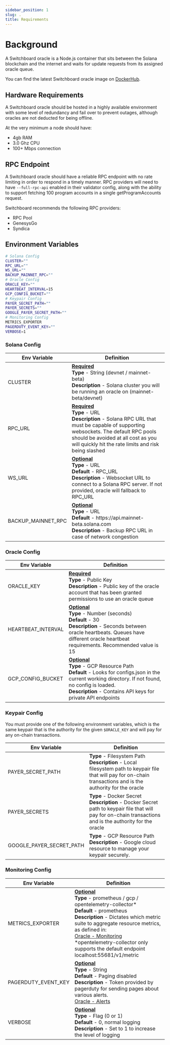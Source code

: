 ```yaml
---
sidebar_position: 1
slug: .
title: Requirements
---
```


# Background

A Switchboard oracle is a Node.js container that sits between the Solana blockchain and the internet and waits for update requests from its assigned oracle queue.


You can find the latest Switchboard oracle image on [DockerHub](https://hub.docker.com/r/switchboardlabs/node/tags).

## Hardware Requirements

A Switchboard oracle should be hosted in a highly available environment with some level of redundancy and fail over to prevent outages, although oracles are not deducted for being offline.

At the very minimum a node should have:

- 4gb RAM
- 3.0 Ghz CPU
- 100+ Mbps connection

## RPC Endpoint

A Switchboard oracle should have a reliable RPC endpoint with no rate limiting in order to respond in a timely manner. RPC providers will need to have `--full-rpc-api` enabled in their validator config, along with the ability to support fetching 100 program accounts in a single getProgramAccounts request.

Switchboard recommends the following RPC providers:

- RPC Pool
- GenesysGo
- Syndica

## Environment Variables

```bash env title=".env"
# Solana Config
CLUSTER=""
RPC_URL=""
WS_URL=""
BACKUP_MAINNET_RPC=""
# Oracle Config
ORACLE_KEY=""
HEARTBEAT_INTERVAL=15
GCP_CONFIG_BUCKET=""
# Keypair Config
PAYER_SECRET_PATH=""
PAYER_SECRETS=""
GOOGLE_PAYER_SECRET_PATH=""
# Monitoring Config
METRICS_EXPORTER
PAGERDUTY_EVENT_KEY=""
VERBOSE=1
```

### Solana Config

<table>
  <thead>
    <tr>
      <th>Env Variable</th>
      <th>Definition</th>
    </tr>
  </thead>
  <tbody>
    <tr>
      <td>CLUSTER</td>
      <td>
        <b>
          <u>Required</u>
        </b>
        <br />
        <b>Type</b> - String (devnet / mainnet-beta)
        <br />
        <b>Description</b> - Solana cluster you will be running an oracle on
        (mainnet-beta/devnet)
      </td>
    </tr>
    <tr>
      <td>RPC_URL</td>
      <td>
        <b>
          <u>Required</u>
        </b>
        <br />
        <b>Type</b> - URL
        <br />
        <b>Description</b> - Solana RPC URL that must be capable of supporting
        websockets. The default RPC pools should be avoided at all cost as you
        will quickly hit the rate limits and risk being slashed
      </td>
    </tr>
    <tr>
      <td>WS_URL</td>
      <td>
        <b>
          <u>Optional</u>
        </b>
        <br />
        <b>Type</b> - URL
        <br />
        <b>Default</b> - RPC_URL
        <br />
        <b>Description</b> - Websocket URL to connect to a Solana RPC server. If
        not provided, oracle will fallback to RPC_URL
      </td>
    </tr>
    <tr>
      <td>BACKUP_MAINNET_RPC</td>
      <td>
        <b>
          <u>Optional</u>
        </b>
        <br />
        <b>Type</b> - URL
        <br />
        <b>Default</b> - https://api.mainnet-beta.solana.com
        <br />
        <b>Description</b> - Backup RPC URL in case of network congestion
      </td>
    </tr>
  </tbody>
</table>

### Oracle Config

<table>
  <thead>
    <tr>
      <th>Env Variable</th>
      <th>Definition</th>
    </tr>
  </thead>
  <tbody>
    <tr>
      <td>ORACLE_KEY</td>
      <td>
        <b>
          <u>Required</u>
        </b>
        <br />
        <b>Type</b> - Public Key
        <br />
        <b>Description</b> - Public key of the oracle account that has been
        granted permissions to use an oracle queue <br />
      </td>
    </tr>
    <tr>
      <td>HEARTBEAT_INTERVAL</td>
      <td>
        <b>
          <u>Optional</u>
        </b>
        <br />
        <b>Type</b> - Number (seconds)
        <br />
        <b>Default</b> - 30
        <br />
        <b>Description</b> - Seconds between oracle heartbeats. Queues have
        different oracle heartbeat requirements. Recommended value is 15
      </td>
    </tr>
    <tr>
      <td>GCP_CONFIG_BUCKET</td>
      <td>
        <b>
          <u>Optional</u>
        </b>
        <br />
        <b>Type</b> - GCP Resource Path
        <br />
        <b>Default</b> - Looks for configs.json in the current working
        directory. If not found, no config is loaded.
        <br />
        <b>Description</b> - Contains API keys for private API endpoints
      </td>
    </tr>
  </tbody>
</table>

### Keypair Config

You must provide one of the following environment variables, which is the same keypair that is the authority for the given `$ORACLE_KEY` and will pay for any on-chain transactions.

<table>
  <thead>
    <tr>
      <th>Env Variable</th>
      <th>Definition</th>
    </tr>
  </thead>
  <tbody>
    <tr>
      <td>PAYER_SECRET_PATH</td>
      <td>
        <b>Type</b> - Filesystem Path
        <br />
        <b>Description</b> - Local filesystem path to keypair file that will pay
        for on-chain transactions and is the authority for the oracle
      </td>
    </tr>
    <tr>
      <td>PAYER_SECRETS</td>
      <td>
        <b>Type</b> - Docker Secret
        <br />
        <b>Description</b> - Docker Secret path to keypair file that will pay
        for on-chain transactions and is the authority for the oracle
      </td>
    </tr>
    <tr>
      <td>GOOGLE_PAYER_SECRET_PATH</td>
      <td>
        <b>Type</b> - GCP Resource Path
        <br />
        <b>Description</b> - Google cloud resource to manage your keypair
        securely.
      </td>
    </tr>
  </tbody>
</table>

### Monitoring Config

<table>
  <thead>
    <tr>
      <th>Env Variable</th>
      <th>Definition</th>
    </tr>
  </thead>
  <tbody>
    <tr>
      <td>METRICS_EXPORTER</td>
      <td>
        <b>
          <u>Optional</u>
        </b>
        <br />
        <b>Type</b> - prometheus / gcp / opentelemetry-collector*
        <br />
        <b>Default</b> - prometheus
        <br />
        <b>Description</b> - Dictates which metric suite to aggregate resource
        metrics, as defined in:
        <br />
        <a href="./operator/monitoring">Oracle - Monitoring</a>
        <br />
        *opentelemetry-collector only supports the default endpoint
        localhost:55681/v1/metric
      </td>
    </tr>
    <tr>
      <td>PAGERDUTY_EVENT_KEY</td>
      <td>
        <b>
          <u>Optional</u>
        </b>
        <br />
        <b>Type</b> - String
        <br />
        <b>Default</b> - Paging disabled
        <br />
        <b>Description</b> - Token provided by pagerduty for sending pages about
        various alerts.
        <br />
        <a href="./operator/monitoring#alerts">Oracle - Alerts</a>
      </td>
    </tr>
    <tr>
      <td>VERBOSE</td>
      <td>
        <b>
          <u>Optional</u>
        </b>
        <br />
        <b>Type</b> - Flag (0 or 1)
        <br />
        <b>Default</b> - 0, normal logging
        <br />
        <b>Description</b> - Set to 1 to increase the level of logging
      </td>
    </tr>
  </tbody>
</table>
